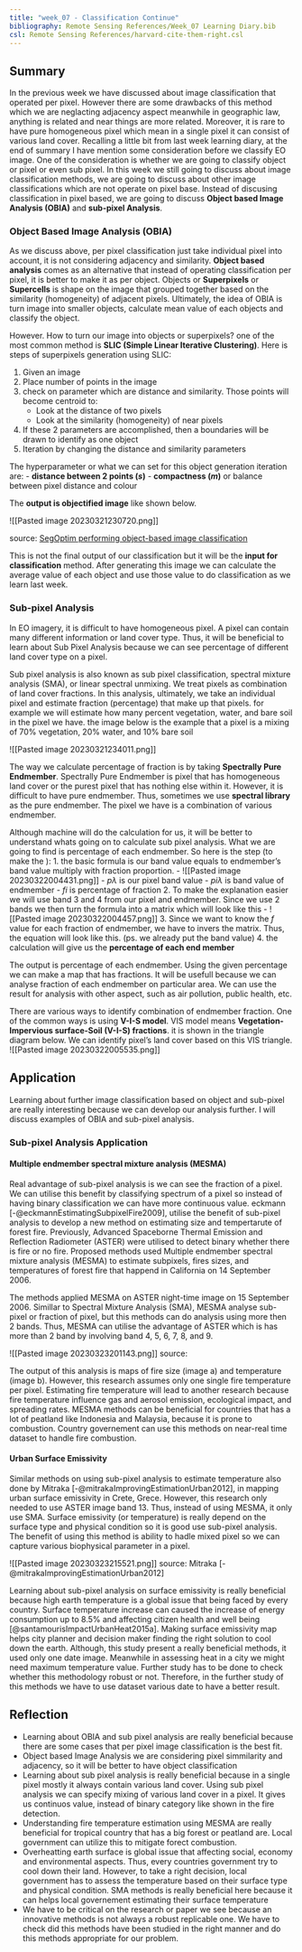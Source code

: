 ```yaml
---
title: "week_07 - Classification Continue"
bibliography: Remote Sensing References/Week_07 Learning Diary.bib
csl: Remote Sensing References/harvard-cite-them-right.csl
---
```


## Summary

In the previous week we have discussed about image classification that operated per pixel. However there are some drawbacks of this method which we are neglacting adjacency aspect meanwhile in geographic law, anything is related and near things are more related. Moreover, it is rare to have pure homogeneous pixel which mean in a single pixel it can consist of various land cover. Recalling a little bit from last week learning diary, at the end of summary I have mention some consideration before we classify EO image. One of the consideration is whether we are going to classify object or pixel or even sub pixel. In this week we still going to discuss about image classification methods,  we are going to discuss about other image classifications which are not operate on pixel base. Instead of discusing classification in pixel based, we are going to discuss **Object based Image Analysis (OBIA)** and **sub-pixel Analysis**. 

### Object Based Image Analysis (OBIA)
As we discuss above, per pixel classification just take individual pixel into account, it is not considering  adjacency and similarity. **Object based analysis** comes as an alternative that instead of operating classification per pixel, it is better to make it as per object. Objects or **Superpixels** or **Supercells** is shape on the image that grouped together based on the similarity (homogeneity) of adjacent pixels. Ultimately, the idea of OBIA is turn image into smaller objects, calculate mean value of each objects and classify the object. 

However. How to turn our image into objects or superpixels? one of the most common method is **SLIC (Simple Linear Iterative Clustering)**. Here is steps of superpixels generation using SLIC:

1. Given an image
2. Place number of points in the image
3. check on parameter which are distance and similarity. Those points will become centroid to:
	- Look at the distance of two pixels
	- Look at the similarity (homogeneity) of near pixels
5. If these 2 parameters are accomplished, then a boundaries will be drawn to identify as one object
6. Iteration by changing the distance and similarity parameters

The hyperparameter or what we can set for this object generation iteration are:
- **distance between 2 points (*s*)**
- **compactness (*m*)** or balance between pixel distance and colour

The **output is objectified image** like shown below. 

![[Pasted image 20230321230720.png]]

source: [SegOptim performing object-based image classification](https://segoptim.bitbucket.io/docs/)

This is not the final output of our classification but it will be the **input for classification** method. After generating this image we can calculate the average value of each object and use those value to do classification as we learn last week.


### Sub-pixel Analysis
In EO imagery, it is difficult to have homogeneous pixel. A pixel can contain many different information or land cover type. Thus, it will be beneficial to learn about Sub Pixel Analysis because we can see percentage of different land cover type on a pixel.

Sub pixel analysis is also known as sub pixel classification, spectral mixture analysis (SMA), or linear spectral unmixing. We treat pixels as combination of land cover fractions. In this analysis, ultimately, we take an individual pixel and estimate fraction (percentage) that make up that pixels. for example we will estimate how many percent vegetation, water, and bare soil in the pixel we have. the image below is the example that a pixel is a mixing of 70% vegetation, 20% water, and 10% bare soil

 ![[Pasted image 20230321234011.png]]

The way we calculate percentage of fraction is by taking **Spectrally Pure Endmember**. Spectrally Pure Endmember is pixel that has homogeneous land cover or the purest pixel that has nothing else within it. However, it is difficult to have pure endmember. Thus, sometimes we use **spectral library** as the pure endmember. The pixel we have is a combination of various endmember. 

Although machine will do the calculation for us, it will be better to understand whats going on to calculate sub pixel analysis. What we are going to find is percentage of each endmember. So here is the step (to make the ):
1. the basic formula is our band value equals to endmember's band value multiply with fraction proportion.
	- ![[Pasted image 20230322004431.png]]
	- *pλ* is our pixel band value
	- *piλ* is band value of endmember
	- *fi* is percentage of fraction
2. To make the explanation easier we will use band 3 and 4 from our pixel and endmember. Since we use 2 bands we then turn the formula into a matrix which will look like this
	- ![[Pasted image 20230322004457.png]]
3. Since we want to know the *f* value for each fraction of endmember, we have to invers the matrix. Thus, the equation will look like this. (ps. we already put the band value)
4. the calculation will give us the **percentage of each end member**

The output is percentage of each endmember. Using the given percentage we can make a map that has fractions. It will be usefull because we can analyse fraction of each endmember on particular area. We can use the result for analysis with other aspect, such as air pollution, public health, etc. 

There are various ways to identify combination of endmember fraction. One of the common ways is using **V-I-S model**.  VIS model means **Vegetation-Impervious surface-Soil (V-I-S) fractions**. it is shown in the triangle diagram below. We can identify pixel's land cover based on this VIS triangle.
![[Pasted image 20230322005535.png]]



## Application
Learning about further image classification based on object and sub-pixel are really interesting because we can develop our analysis further. I will discuss examples of OBIA and sub-pixel analysis. 

### Sub-pixel Analysis Application
#### Multiple endmember spectral mixture analysis (MESMA)
Real advantage of sub-pixel analysis is we can see the fraction of a pixel. We can utilise this benefit by classifying spectrum of a pixel so instead of having binary classification we can have more continuous value. eckmann [-@eckmannEstimatingSubpixelFire2009], utilise the benefit of sub-pixel analysis to develop a new method on estimating size and tempertarute of forest fire. Previously, Advanced Spaceborne Thermal Emission and Reflection Radiometer (ASTER) were utilised to detect binary whether there is fire or no fire. Proposed methods used Multiple endmember spectral mixture analysis (MESMA) to estimate subpixels, fires sizes, and temperatures of forest fire that happend in California on 14 September 2006. 

The methods applied MESMA on ASTER night-time image on 15 September 2006. Simillar to Spectral Mixture Analysis (SMA), MESMA analyse sub-pixel or fraction of pixel, but this methods can do analysis using more then 2 bands. Thus, MESMA can utilise the advantage of ASTER which is has more than 2 band by involving band 4, 5, 6, 7, 8, and 9. 

![[Pasted image 20230323201143.png]]
source: 

The output of this analysis is maps of fire size (image a) and temperature (image b). However, this research assumes only one single fire temperature per pixel. Estimating fire temperature will lead to another research because fire temperature influence gas and aerosol emission, ecological impact, and spreading rates. MESMA methods can be beneficial for countries that has a lot of peatland like Indonesia and Malaysia, because it is prone to combustion. Country governement can use this methods on near-real time dataset to handle fire combustion. 



#### Urban Surface Emissivity
Similar methods on using sub-pixel analysis to estimate temperature also done by Mitraka [-@mitrakaImprovingEstimationUrban2012], in mapping urban surface emissivity in Crete, Grece. However, this research only needed to use ASTER image band 13. Thus, instead of using MESMA, it only use SMA. Surface emissivity (or temperature) is really depend on the surface type and physical condition so it is good use sub-pixel analysis. The benefit of using this method is ability to hadle mixed pixel so we can capture various biophysical parameter in a pixel. 

![[Pasted image 20230323215521.png]]
source: Mitraka [-@mitrakaImprovingEstimationUrban2012]

Learning about sub-pixel analysis on surface emissivity is really beneficial because high earth temperature is a global issue that being faced by every country. Surface temperature increase can caused the increase of energy consumption up to 8.5% and affecting citizen health and well being [@santamourisImpactUrbanHeat2015a]. Making surface emissivity map helps city planner and decision maker finding the right solution to cool down the earth. Although, this study present a really beneficial methods, it used only one date image. Meanwhile in assessing heat in a city we might need maximum temperature value. Further study has to be done to check whether this methodology robust or not. Therefore, in the further study of this methods we have to use dataset various date to have a better result.  

## Reflection
- Learning about OBIA and sub pixel analysis are really beneficial because there are some cases that per pixel image classification is the best fit.
- Object based Image Analysis we are considering pixel simmilarity and adjacency, so it will be better to have object classification
- Learning about sub pixel analysis is really beneficial because in a single pixel mostly it always contain various land cover. Using sub pixel analysis we can specify mixing of various land cover in a pixel. It gives us continuos value, instead of binary category like shown in the fire detection.
- Understanding fire temperature estimation using MESMA are really beneficial for tropical country that has a big forest or peatland are. Local government can utilize this to mitigate forect combustion. 
- Overheatting earth surface is global issue that affecting social, economy and environmental aspects. Thus, every countries government try to cool down their land. However, to take a right decision, local government has to assess the temperature based on their surface type and physical condition. SMA methods is really beneficial here because it can helps local governement estimating their surface temperature
- We have to be critical on the research or paper we see because an innovative methods is not always a robust replicable one. We have to check did this methods have been studied in the right manner and do this methods appropriate for our problem. 

